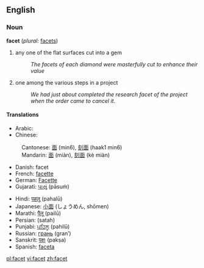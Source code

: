 ==English==
===Noun===
'''facet''' (''plural:'' [[facets]])

# any one of the flat surfaces cut into a gem
#:''The facets of each diamond were masterfully cut to enhance their value''
# one among the various steps in a project
#:''We had just about completed the research facet of the project when the order came to cancel it''.

====Translations====
{{top}}
*Arabic: {{ARchar|[[سطح|سطْح]]}} {{Unicode|(ʂaʈħ)}} {{m}}
*Chinese:
:Cantonese: [[面]] (min6), [[刻面]] (haak1 min6)
:Mandarin: [[面]] (miàn), [[刻面]] (kè miàn)
*Danish: facet
*French: [[facette]]
*German: [[Facette]]
*Gujarati: [[પાસું]] (pāsuṁ)
{{mid}}
*Hindi: [[पहलू]] (pahalū)
*Japanese: [[小面]] (しょうめん, shōmen)
*Marathi: [[पैलू]] (pailū)
*Persian: {{FAchar|[[سطح]]}} (satah)
*Punjabi: [[ਪਹਿਲੂ]] (pahilū)
*Russian: [[грань]] (gran’) {{f}}
*Sanskrit: [[पक्षः]] (pakṣa)
*Spanish: [[faceta]] {{f}}
{{bottom}}

[[pl:facet]]
[[vi:facet]]
[[zh:facet]]